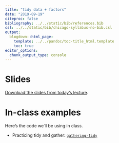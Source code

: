 ```yaml
---
title: "tidy data + factors"
date: "2019-09-19"
citeproc: false
bibliography: ../../static/bib/references.bib
csl: ../../static/bib/chicago-syllabus-no-bib.csl
output:
  blogdown::html_page:
    template: ../../pandoc/toc-title_html.template
    toc: true
editor_options: 
  chunk_output_type: console
---
```


# Slides


[Download the slides from today's lecture](/images/slides/07-projects.pdf).


# In-class examples

Here's the code we'll be using in class. 

- Practicing tidy and gather: [<i class="fas fa-file-archive"></i> `gathering-tidy`](/files/gathering-tidy.R)


